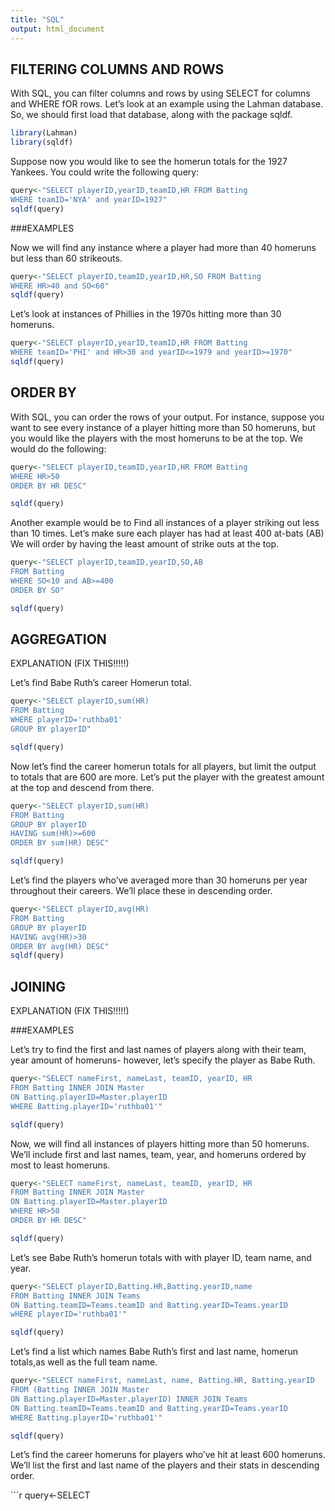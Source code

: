```yaml
---
title: "SQL"
output: html_document
---
```

## FILTERING COLUMNS AND ROWS

With SQL, you can filter columns and rows by using SELECT for columns and WHERE fOR rows.  Let's look at an example using the Lahman database. So, we should first load that database, along with the package sqldf.

```r
library(Lahman)
library(sqldf)
```

Suppose now you would like to see the homerun totals for the 1927 Yankees.  You could write the following query:

```r
query<-"SELECT playerID,yearID,teamID,HR FROM Batting
WHERE teamID='NYA' and yearID=1927"
sqldf(query)
```

###EXAMPLES

Now we will find any instance where a player had more than 40 homeruns but less than 60 strikeouts.

```r
query<-"SELECT playerID,teamID,yearID,HR,SO FROM Batting 
WHERE HR>40 and SO<60"
sqldf(query)
```

Let's look at instances of Phillies in the 1970s hitting more than 30 homeruns.

```r
query<-"SELECT playerID,yearID,teamID,HR FROM Batting
WHERE teamID='PHI' and HR>30 and yearID<=1979 and yearID>=1970"
sqldf(query)
```

## ORDER BY

With SQL, you can order the rows of your output. For instance, suppose you want to see every instance of a player hitting more than 50 homeruns, but you would like the players with the most homeruns to be at the top.  We would do the following:

```r
query<-"SELECT playerID,teamID,yearID,HR FROM Batting
WHERE HR>50
ORDER BY HR DESC"

sqldf(query)
```

Another example would be to Find all instances of a player striking out less than 10 times.  Let's make sure each player has had at least 400 at-bats (AB)
We will order by having the least amount of strike outs at the top.  

```r
query<-"SELECT playerID,teamID,yearID,SO,AB
FROM Batting
WHERE SO<10 and AB>=400 
ORDER BY SO"

sqldf(query)
```
## AGGREGATION

EXPLANATION (FIX THIS!!!!!)


Let's find Babe Ruth's career Homerun total.

```r
query<-"SELECT playerID,sum(HR) 
FROM Batting 
WHERE playerID='ruthba01' 
GROUP BY playerID"

sqldf(query)
```
Now let's find the career homerun totals for all players, but limit the output to totals that are 600 are more.  Let's put the player with the greatest amount at the top and descend from there.

```r
query<-"SELECT playerID,sum(HR) 
FROM Batting 
GROUP BY playerID 
HAVING sum(HR)>=600 
ORDER BY sum(HR) DESC" 

sqldf(query)
```

Let's find the players who've averaged more than 30 homeruns per year throughout their careers.  We'll place these in descending order.

```r
query<-"SELECT playerID,avg(HR) 
FROM Batting 
GROUP BY playerID 
HAVING avg(HR)>30 
ORDER BY avg(HR) DESC"
sqldf(query)
```
## JOINING

EXPLANATION (FIX THIS!!!!!)

###EXAMPLES

Let's try to find the first and last names of players along with their team, year amount of homeruns- however, let's specify the player as Babe Ruth.

```r
query<-"SELECT nameFirst, nameLast, teamID, yearID, HR
FROM Batting INNER JOIN Master
ON Batting.playerID=Master.playerID
WHERE Batting.playerID='ruthba01'"

sqldf(query)

```

Now, we will find all instances of players hitting more than 50 homeruns.  We'll include first and last names, team, year, and homeruns ordered by most to least homeruns.

```r
query<-"SELECT nameFirst, nameLast, teamID, yearID, HR
FROM Batting INNER JOIN Master
ON Batting.playerID=Master.playerID
WHERE HR>50
ORDER BY HR DESC"

sqldf(query)

```

Let's see Babe Ruth's homerun totals with with player ID, team name, and year. 
```r
query<-"SELECT playerID,Batting.HR,Batting.yearID,name
FROM Batting INNER JOIN Teams
ON Batting.teamID=Teams.teamID and Batting.yearID=Teams.yearID
wHERE playerID='ruthba01'"

sqldf(query)
```
Let's find a list which names Babe Ruth's first and last name, homerun totals,as well as the full team name.

```r
query<-"SELECT nameFirst, nameLast, name, Batting.HR, Batting.yearID
FROM (Batting INNER JOIN Master
ON Batting.playerID=Master.playerID) INNER JOIN Teams 
ON Batting.teamID=Teams.teamID and Batting.yearID=Teams.yearID
WHERE Batting.playerID='ruthba01'"

sqldf(query)

```

Let's find the career homeruns for players who've hit at least 600 homeruns.  We'll list the first and last name of the players and their stats in descending order.

```r
query<-SELECT




